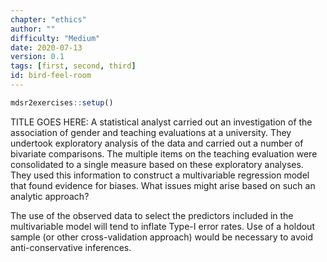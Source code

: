 ```yaml
---
chapter: "ethics"
author: ""
difficulty: "Medium"
date: 2020-07-13 
version: 0.1
tags: [first, second, third]
id: bird-feel-room
---
```


```r
mdsr2exercises::setup()
```

TITLE GOES HERE: A statistical analyst carried out an investigation of the association of gender and teaching evaluations at a university. They undertook exploratory analysis of the data and carried out a number of bivariate comparisons.  The multiple items on the teaching evaluation were consolidated to a single measure based on these exploratory analyses.  They used this information to construct a multivariable regression model that found evidence for biases.  What issues might arise based on such an analytic approach?

  <!--begin-answer-->
The use of the observed data to select the predictors included in the multivariable model will tend to inflate Type-I error rates.  Use of a holdout sample (or other cross-validation approach) would be necessary to avoid anti-conservative inferences.  
  <!--end-answer-->


